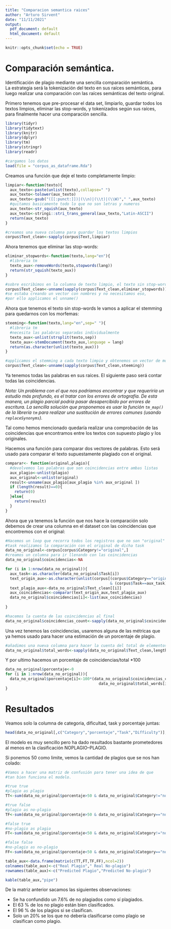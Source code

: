 ```yaml
---
title: "Comparacion semantica raices"
author: "Arturo Sirvent"
date: "11/11/2021"
output:
  pdf_document: default
  html_document: default
---
```


```r
knitr::opts_chunk$set(echo = TRUE)
```


# Comparación semántica.  

Identificación de plagio mediante una sencilla comparación semántica.  
La estrategia será la tokenización del texto en sus raíces semánticas, para luego realizar una comparación con las raíces semánticas del texto original.  

Primero tenemos que pre-procesar el data set, limpiarlo, guardar todos los textos limpios, eliminar las stop-words, y tokenizados según sus raíces, para finalmente hacer una comparación sencilla.

```r
library(tidyr)
library(tidytext)
library(knitr)
library(dplyr)
library(tm)
library(stringr)
library(readr)
```

```r
#cargamos los datos
load(file = "corpus_as_dataframe.Rda")

```

Creamos una función que deje el texto completamente limpio:
```r
limpiar<-function(texto){
  aux_texto<-paste(unlist(texto),collapse=" ")
  aux_texto<-tolower(aux_texto) 
  aux_texto<-gsub("([[:punct:]])|(\\n)|(\\t)|(\\W)"," ",aux_texto)
  #quitamos basicamente todo lo que no son letras y numeros
  aux_texto<-str_squish(aux_texto)
  aux_texto<-stringi::stri_trans_general(aux_texto,"Latin-ASCII") 
  return(aux_texto)
}

```

```r
#creamos una nueva columna para guardar los textos limpios
corpus$Text_clean<-sapply(corpus$Text,limpiar)
```

Ahora tenemos que eliminar las stop-words:

```r
eliminar_stopwords<-function(texto,lang="en"){
  #libreria tm
  texto_aux<-removeWords(texto,stopwords(lang))
  return(str_squish(texto_aux))
}
```

```r
#sobre escribimos en la columna de texto limpio, el texto sin stop-words
corpus$Text_clean<-unname(sapply(corpus$Text_clean,eliminar_stopwords))
#se estaba creando un vector con nombres y no necesitamos eso, 
#por ello applicamos el unname()
```

Ahora que tenemos el texto sin stop-words le vamos a aplicar el stemming para quedarnos con los morfemas:  
```r
steeming<-function(texto,lang="en",sep=" "){
  #libreria tm
  #necesita las palabras separadas individualmente
  texto_aux<-unlist(strsplit(texto,sep))
  texto_aux<-stemDocument(texto_aux,language = lang)
  return(as.character(unlist(texto_aux)))
}
```


```r
#applicamos el stemming a cada texto limpio y obtenemos un vector de morfemas
corpus$Text_clean<-unname(sapply(corpus$Text_clean,steeming))

```


Ya tenemos todas las palabras en sus raíces. El siguiente paso será contar todas las coincidencias. 


_Nota: Un problema con el que nos podríamos encontrar y que requeriría un estudio más profundo, es el tratar con los errores de ortografía. De esta manera, un plagio parcial podría pasar desapercibido por errores de escritura. La sencilla solución que proponemos es usar la función `tm_map()` de la librería `tm` para realizar una sustitución de errores comunes (usando `replaceSynonyms`)._

Tal como hemos mencionado quedaría realizar una comprobación de las coincidencias que encontramos entre los textos con supuesto plagio y los originales.  

Hacemos una función para comparar dos vectores de palabras. Esto será usado para comparar el texto supuestamente plagiado con el original.

```r
comparar<- function(original,plagio){
  #devolvemos las palabras que son coincidencias entre ambas listas 
  aux_plagio<-unlist(plagio)
  aux_original<-unlist(original)
  result<-unname(aux_plagio[aux_plagio %in% aux_original ])
  if (length(result)==0){
    return(0)
  }else{
    return(result)
  }
}
```

Ahora que ya tenemos la función que nos hace la comparación solo debemos de crear una columna en el dataset con las coincidencias que encontremos con el original:

```r
#Hacemos un loop que recorra todos los registros que no son "original" y según su tipo de
#task realizamos la comparación con el original de dicha task
data_no_original<-corpus[corpus$Category!="original",]
#creamos un columna para ir llenando con las coincidencias
data_no_original$coincidencias<-NA

for (i in 1:nrow(data_no_original)){
  aux_task<-as.character(data_no_original$Task[i])
  text_origin_aux<-as.character(unlist(corpus[(corpus$Category=="original") 
                                              & (corpus$Task==aux_task),"Text_clean"]))
  text_plagio_aux<-data_no_original$Text_clean[[i]]
  aux_coincidencias<-comparar(text_origin_aux,text_plagio_aux)
  data_no_original$coincidencias[i]<-list(aux_coincidencias)
  
}

#hacemos la cuenta de las coincidencias al final
data_no_original$coincidencias_count<-sapply(data_no_original$coincidencias,length)

```


Una vez tenemos las coincidencias, usaremos alguna de las métricas que ya hemos usado para hacer una estimación de un porcentaje de plagio.

```r
#añadimos una nueva columna para hacer la cuenta del total de elementos en text_clean
data_no_original$total_words<-sapply(data_no_original$Text_clean,length)
```

Y por ultimo hacemos un porcentaje de coincidencias/total *100

```r
data_no_original$porcentaje<-0
for (i in 1:nrow(data_no_original)){
  data_no_original$porcentaje[i]<-100*(data_no_original$coincidencias_count[i]/
                                         data_no_original$total_words[i])
}
```

# Resultados

Veamos solo la columna de categoria, dificultad, task y porcentaje juntas:

```r
head(data_no_original[,c("Category","porcentaje","Task","Difficulty")],10)
```


El modelo es muy sencillo pero ha dado resultados bastante prometedores al menos en la clasificación NOPLAGIO--PLAGIO.

Si ponemos 50 como limite, vemos la cantidad de plagios que se nos han colado:

```r
#Vamos a hacer una matriz de confusión para tener una idea de que
#tan bien funciona el modelo.

#true true
#plagio as plagio
TT<-sum(data_no_original$porcentaje>50 & data_no_original$Category!="non")/sum(data_no_original$porcentaje>50)*100

#true false
#plagio as no-plagio
TF<-sum(data_no_original$porcentaje>50 & data_no_original$Category=="non")/sum(data_no_original$porcentaje>50)*100

#false true
#no-plagio as plagio
FT<-sum(data_no_original$porcentaje<50 & data_no_original$Category!="non")/sum(data_no_original$porcentaje<50)*100

#false false
#no-plagio as no-plagio
FF<-sum(data_no_original$porcentaje<50 & data_no_original$Category=="non")/sum(data_no_original$porcentaje<50)*100

table_aux<-data.frame(matrix(c(TT,FT,TF,FF),ncol=2))
colnames(table_aux)<-c("Real Plagio"," Real No-plagio")
rownames(table_aux)<-c("Predicted Plagio","Predicted No-plagio")

kable(table_aux,"pipe")


```

De la matriz anterior sacamos las siguientes observaciones:

* Se ha confundido un 7.6% de no plagiados como sí plagiados.
* El 63 % de los no plagio están bien clasificados.
* El 96 % de los plagios si se clasifican.
* Solo un 20% se los que no debería clasificarse como plagio se clasifican como plagio.

